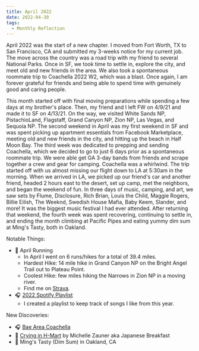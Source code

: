 ```yaml
---
title: April 2022
date: 2022-04-30
tags:
  - Monthly Reflection
---
```


April 2022 was the start of a new chapter. I moved from Fort Worth, TX to San Francisco, CA and submitted my 3-weeks notice for my current job. The move across the country was a road trip with my friend to several National Parks. Once in SF, we took time to settle in, explore the city, and meet old and new friends in the area. We also took a spontaneous roommate trip to Coachella 2022 W2, which was a blast. Once again, I am forever grateful for friends and being able to spend time with genuinely good and caring people.

This month started off with final moving preparations while spending a few days at my brother's place. Then, my friend and I left FW on 4/9/21 and made it to SF on 4/13/21. On the way, we visited White Sands NP, PistachioLand, Flagstaff, Grand Canyon NP, Zion NP, Las Vegas, and Sequoia NP. The second weekend in April was my first weekend in SF and was spent picking up apartment essentials from Facebook Marketplace, meeting old and new friends in the city, and hitting up the beach in Half Moon Bay. The third week was dedicated to prepping and sending Coachella, which we decided to go to just 6 days prior as a spontaneous roommate trip. We were able get GA 3-day bands from friends and scrape together a crew and gear for camping. Coachella was a whirlwind. The trip started off with us almost missing our flight down to LA at 5:30am in the morning. When we arrived in LA, we picked up our friend's car and another friend, headed 2 hours east to the desert, set up camp, met the neighbors, and began the weekend of fun. In three days of music, camping, and art, we saw sets by Flume, Disclosure, Rich Brian, Louis the Child, Maggie Rogers, Billie Eilish, The Weeknd, Swedish House Mafia, Baby Keem, Slander, and more! It was the biggest music festival I had ever attended. After returning that weekend, the fourth week was spent recovering, continuing to settle in, and ending the month climbing at Pacific Pipes and eating yummy dim sum at Ming's Tasty, both in Oakland.

Notable Things:
* 🏃 April Running
  * In April I went on 6 runs/hikes for a total of 39.4 miles.
  * Hardest Hike: 14 mile hike in Grand Canyon NP on the Bright Angel Trail out to Plateau Point.
  * Coolest Hike: few miles hiking the Narrows in Zion NP in a moving river.
  * Find me on [Strava](https://www.strava.com/athletes/61708570).
* 🎧 [2022 Spotify Playlist](https://open.spotify.com/playlist/17UjAxkkv1pG7Q8t9pN7uo?si=16b1dc25eb404ba7)
  * I created a playlist to keep track of songs I like from this year.

New Discoveries:
* 🎧 [Bae Area Coachella](https://open.spotify.com/playlist/4VFEdRRWuVq1lWHJg0XqYy?si=62bdebca375f40c8)
* 📖 [Crying in H-Mart](https://www.amazon.com/Crying-Mart-Memoir-Michelle-Zauner/dp/0525657746) by Michelle Zauner aka Japanese Breakfast
* 🍳 Ming's Tasty (Dim Sum) in Oakland, CA
